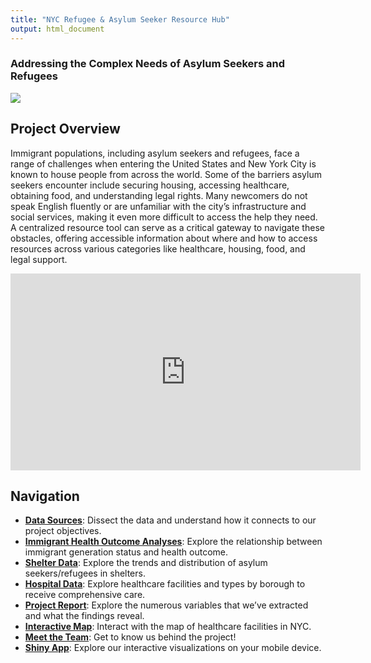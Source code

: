 ```yaml
---
title: "NYC Refugee & Asylum Seeker Resource Hub"
output: html_document
---
```


### Addressing the Complex Needs of Asylum Seekers and Refugees

![](image/coverpagephoto.webp)

## Project Overview 

Immigrant populations, including asylum seekers and refugees, face a range of challenges when entering the United States and New York City is known to house people from across the world. Some of the barriers asylum seekers encounter include securing housing, accessing healthcare, obtaining food, and understanding legal rights. Many newcomers do not speak English fluently or are unfamiliar with the city's infrastructure and social services, making it even more difficult to access the help they need. A centralized resource tool can serve as a critical gateway to navigate these obstacles, offering accessible information about where and how to access resources across various categories like healthcare, housing, food, and legal support.

<iframe width="560" height="315" src="https://www.youtube.com/embed/HDnYQS5ryfc" title="YouTube video player" frameborder="0" allow="accelerometer; autoplay; clipboard-write; encrypted-media; gyroscope; picture-in-picture; web-share" allowfullscreen></iframe>

## Navigation 

- [**Data Sources**](data_sources.html): Dissect the data and understand how it connects to our project objectives. 
- [**Immigrant Health Outcome Analyses**](health_data.html): Explore the relationship between immigrant generation status and health outcome.
- [**Shelter Data**](shelter_data.html): Explore the trends and distribution of asylum seekers/refugees in shelters.
- [**Hospital Data**](hospital_data.html): Explore healthcare facilities and types by borough to receive comprehensive care.
- [**Project Report**](project_report.html): Explore the numerous variables that we've extracted and what the findings reveal. 
- [**Interactive Map**](interactive_map.html): Interact with the map of healthcare facilities in NYC. 
- [**Meet the Team**](about_us.html): Get to know us behind the project!
- [**Shiny App**](https://yuchengzhao.shinyapps.io/shiny_dashboard_template/): Explore our interactive visualizations on your mobile device. 




